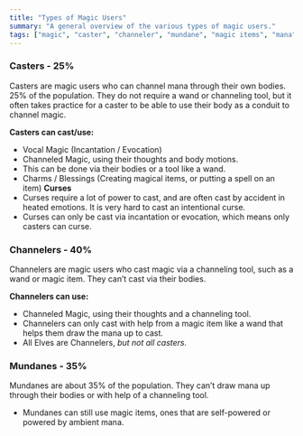 ```yaml
---
title: "Types of Magic Users"
summary: "A general overview of the various types of magic users."
tags: ["magic", "caster", "channeler", "mundane", "magic items", "mana"]
---
```

### Casters - 25%
Casters are magic users who can channel mana through their own bodies. 25% of the population. They do not require a wand or channeling tool, but it often takes practice for a caster to be able to use their body as a conduit to channel magic.

**Casters can cast/use:**
- Vocal Magic (Incantation / Evocation)
- Channeled Magic, using their thoughts and body motions.
- This can be done via their bodies or a tool like a wand.
- Charms / Blessings (Creating magical items, or putting a spell on an item)
**Curses**
- Curses require a lot of power to cast, and are often cast by accident in heated emotions. It is very hard to cast an intentional curse.
- Curses can only be cast via incantation or evocation, which means only casters can curse.

### Channelers - 40%
Channelers are magic users who cast magic via a channeling tool, such as a wand or magic item. They can’t cast via their bodies.

**Channelers can use:**
- Channeled Magic, using their thoughts and a channeling tool.
- Channelers can only cast with help from a magic item like a wand that helps them draw the mana up to cast.
- All Elves are Channelers, *but not all casters.*

### Mundanes - 35%
Mundanes are about 35% of the population. They can’t draw mana up through their bodies or with help of a channeling tool.
- Mundanes can still use magic items, ones that are self-powered or powered by ambient mana.
